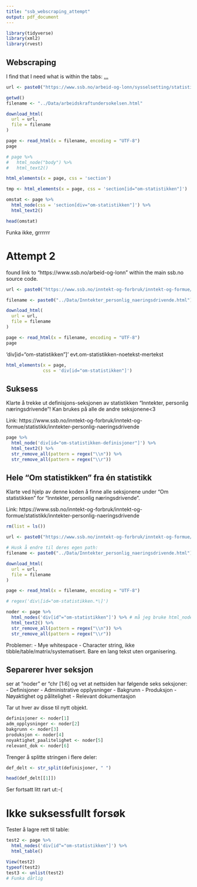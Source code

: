 ```yaml
---
title: "ssb_webscraping_attempt"
output: pdf_document
---
```


```r
library(tidyverse)
library(xml2)
library(rvest)
```

## Webscraping

I find that I need what is within the tabs: <a class="ssb-link with-icon" href="arbeid-og-lønn" tabindex="-1">...</a>

```r
url <- paste0("https://www.ssb.no/arbeid-og-lonn/sysselsetting/statistikk/arbeidskraftundersokelsen")

getwd()
filename <- "../Data/arbeidskraftundersokelsen.html"
```


```r
download_html(
  url = url,
  file = filename
)
```

```r
page <- read_html(x = filename, encoding = "UTF-8")
page

# page %>%
#   html_node("body") %>%
#   html_text2()
```

```r
html_elements(x = page, css = 'section')
```

```r
tmp <- html_elements(x = page, css = 'section[id="om-statistikken"]')
```

```r
omstat <- page %>% 
  html_node(css = 'section[div="om-statistikken"]') %>% 
  html_text2()

head(omstat)
```

Funka ikke, grrrrrr



# Attempt 2

found link to "https://www.ssb.no/arbeid-og-lonn" within the main ssb.no source code. 

```r
url <- paste0("https://www.ssb.no/inntekt-og-forbruk/inntekt-og-formue/statistikk/inntekter-personlig-naeringsdrivende")

filename <- paste0("../Data/Inntekter_personlig_naeringsdrivende.html")

download_html(
  url = url,
  file = filename
)

page <- read_html(x = filename, encoding = "UTF-8")
page
```

'div[id="om-statistikken"]'
evt.om-statistikken-noetekst-mertekst

```r
html_elements(x = page,
              css = 'div[id="om-statistikken"]')
```


## Suksess

Klarte å trekke ut definisjons-seksjonen av statistikken "Inntekter, personlig næringsdrivende"! Kan brukes på alle de andre seksjonene<3

Link: https://www.ssb.no/inntekt-og-forbruk/inntekt-og-formue/statistikk/inntekter-personlig-naeringsdrivende

```r
page %>%
  html_node('div[id="om-statistikken-definisjoner"]') %>%
  html_text2() %>% 
  str_remove_all(pattern = regex("\\n")) %>% 
  str_remove_all(pattern = regex("\\r"))
```



## Hele "Om statistikken" fra én statistikk

Klarte ved hjelp av denne koden å finne alle seksjonene under "Om statistikken" for "Inntekter, personlig næringsdrivende".

Link: https://www.ssb.no/inntekt-og-forbruk/inntekt-og-formue/statistikk/inntekter-personlig-naeringsdrivende

```r
rm(list = ls())

url <- paste0("https://www.ssb.no/inntekt-og-forbruk/inntekt-og-formue/statistikk/inntekter-personlig-naeringsdrivende")

# Husk å endre til deres egen path:
filename <- paste0("../Data/Inntekter_personlig_naeringsdrivende.html")

download_html(
  url = url,
  file = filename
)

page <- read_html(x = filename, encoding = "UTF-8")

# regex('div\[id="om-statistikken.*\]')

noder <- page %>%
  html_nodes('div[id^="om-statistikken"]') %>% # må jeg bruke html_nodes() etterhvert når jeg skal trekke ut flere?
  html_text2() %>% 
  str_remove_all(pattern = regex("\\n")) %>% 
  str_remove_all(pattern = regex("\\r"))
```

Problemer:
- Mye whitespace
- Character string, ikke tibble/table/matrix/systematisert. Bare en lang tekst uten organisering.

## Separerer hver seksjon

ser at "noder" er "chr [1:6] og vet at nettsiden har følgende seks seksjoner:
- Definisjoner
- Administrative opplysninger
- Bakgrunn
- Produksjon
- Nøyaktighet og pålitelighet
- Relevant dokumentasjon

Tar ut hver av disse til nytt objekt.

```r
definisjoner <- noder[1]
adm_opplysninger <- noder[2]
bakgrunn <- noder[3]
produksjon <- noder[4]
noyaktighet_paalitelighet <- noder[5]
relevant_dok <- noder[6]
```

Trenger å splitte stringen i flere deler:

```r
def_delt <- str_split(definisjoner, " ")

head(def_delt[[1]])
```

Ser fortsatt litt rart ut:-(

# Ikke suksessfullt forsøk

Tester å lagre rett til table:

```r
test2 <- page %>%
  html_nodes('div[id^="om-statistikken"]') %>%
  html_table()

View(test2)
typeof(test2)
test3 <- unlist(test2)
# Funka dårlig
```


